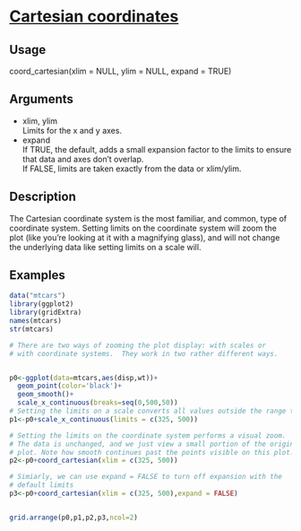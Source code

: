 # [Cartesian coordinates](http://docs.ggplot2.org/current/coord_cartesian.html)
## Usage
coord_cartesian(xlim = NULL, ylim = NULL, expand = TRUE)

## Arguments

 + xlim, ylim  
Limits for the x and y axes.
 + expand  
If TRUE, the default, adds a small expansion factor to the limits to ensure that data and axes don't overlap.   
If FALSE, limits are taken exactly from the data or xlim/ylim.

## Description  
The Cartesian coordinate system is the most familiar, and common, type of coordinate system. Setting limits on the coordinate system will zoom the plot (like you're looking at it with a magnifying glass), and will not change the underlying data like setting limits on a scale will.

## Examples
```r
data("mtcars")
library(ggplot2)
library(gridExtra)
names(mtcars)
str(mtcars)
```
```r
# There are two ways of zooming the plot display: with scales or
# with coordinate systems.  They work in two rather different ways.


p0<-ggplot(data=mtcars,aes(disp,wt))+
  geom_point(color='black')+
  geom_smooth()+
  scale_x_continuous(breaks=seq(0,500,50))
# Setting the limits on a scale converts all values outside the range to NA.
p1<-p0+scale_x_continuous(limits = c(325, 500))

# Setting the limits on the coordinate system performs a visual zoom.
# The data is unchanged, and we just view a small portion of the original
# plot. Note how smooth continues past the points visible on this plot.
p2<-p0+coord_cartesian(xlim = c(325, 500))

# Simiarly, we can use expand = FALSE to turn off expansion with the
# default limits
p3<-p0+coord_cartesian(xlim = c(325, 500),expand = FALSE)


grid.arrange(p0,p1,p2,p3,ncol=2)
```


